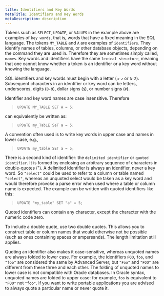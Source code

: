 ```yaml
---
title: Identifiers and Key Words
metaTitle: Identifiers and Key Words
metaDescription: description
---
```


Tokens such as `SELECT`, `UPDATE`, or `VALUES` in the example above are
examples of `key words`, that is, words that have a fixed meaning in the
SQL language. The tokens `MY_TABLE` and `A` are examples of
`identifiers`. They identify names of tables, columns, or other database
objects, depending on the command they are used in. Therefore they are
sometimes simply called, `names`. Key words and identifiers have the
same `lexical structure`, meaning that one cannot know whether a token
is an identifier or a key word without knowing the language.

SQL identifiers and key words must begin with a letter (`a-z` or `A-Z`).
Subsequent characters in an identifier or key word can be letters,
underscores, digits (`0-9`), dollar signs (`$`), or number signs (`#`).

Identifier and key word names are case insensitive. Therefore

> `UPDATE MY_TABLE SET A = 5;`

can equivalently be written as:

> `uPDaTE my_TabLE SeT a = 5;`

A convention often used is to write key words in upper case and names in
lower case, e.g.,

> `UPDATE my_table SET a = 5;`

There is a second kind of identifier: the `delimited identifier` or
`quoted identifier`. It is formed by enclosing an arbitrary sequence of
characters in double-quotes ("). A delimited identifier is always an
identifier, never a key word. So `"select"` could be used to refer to a
column or table named `"select"`, whereas an unquoted select would be
taken as a key word and would therefore provoke a parse error when used
where a table or column name is expected. The example can be written
with quoted identifiers like this:

> `UPDATE "my_table" SET "a" = 5;`

Quoted identifiers can contain any character, except the character with
the numeric code zero.

To include a double quote, use two double quotes. This allows you to
construct table or column names that would otherwise not be possible
(such as ones containing spaces or ampersands). The length limitation
still applies.

Quoting an identifier also makes it case-sensitive, whereas unquoted
names are always folded to lower case. For example, the identifiers
`FOO`, `foo`, and `"foo"` are considered the same by Advanced Server,
but `"Foo"` and `"FOO"` are different from these three and each other.
The folding of unquoted names to lower case is not compatible with
Oracle databases. In Oracle syntax, unquoted names are folded to upper
case: for example, `foo` is equivalent to `"FOO"` not `"foo"`. If you
want to write portable applications you are advised to always quote a
particular name or never quote it.
